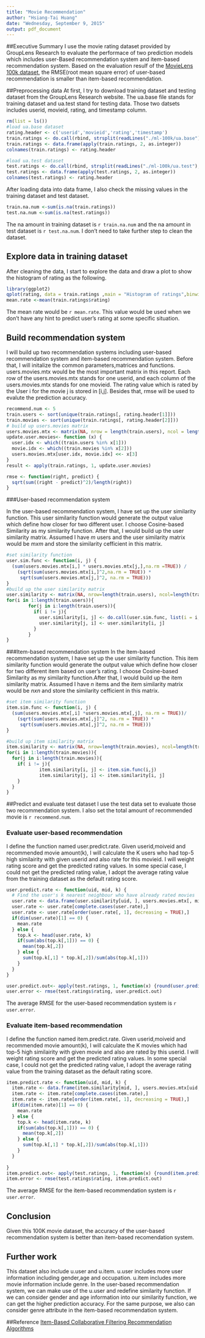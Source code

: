 ```yaml
---
title: "Movie Recommendation"
author: "Hsiang-Tai Huang"
date: "Wednesday, September 9, 2015"
output: pdf_document
---
```


##Executive Summary
I use the movie rating dataset provided by GroupLens Research to evaluate the performace of two prediction models which includes user-Based recommendation system and item-based recommendation system. Based on the evaluation resulf of the [MovieLens 100k dataset](http://files.grouplens.org/datasets/movielens/ml-100k.zip), the RMSE(root mean square error) of user-based recommendation is smaller than  item-based recommendation.

##Preprocessing data 
At first, I try to download training dataset and testing dataset from the GroupLens Research website. The ua.base file stands for training dataset and ua.test stand for testing data. Those two datsets includes userid, movieid, rating, and timestamp column.

```r
rm(list = ls())
#load ua.base dataset
rating.header <- c('userid','movieid','rating','timestamp')
train.ratings <- do.call(rbind, strsplit(readLines("./ml-100k/ua.base"), '\t', fixed=T))
train.ratings <- data.frame(apply(train.ratings, 2, as.integer))
colnames(train.ratings) <- rating.header

#load ua.test dataset
test.ratings <- do.call(rbind, strsplit(readLines("./ml-100k/ua.test"), '\t', fixed=T))
test.ratings <- data.frame(apply(test.ratings, 2, as.integer))
colnames(test.ratings) <- rating.header

```

After loading data into data frame, I also check the missing values in the training dataset and test dataset.
```r
train.na.num <-sum(is.na(train.ratings))
test.na.num <-sum(is.na(test.ratings))
```
The na amount in training dataset is `r train.na.num` and the na amount in test dataset is `r test.na.num`. I don't need to take further step to clean the dataset. 


## Explore data in training dataset
After cleaning the data, I start to explore the data and draw a plot to show the histogram of rating as the following.

```r
library(ggplot2)
qplot(rating, data = train.ratings ,main = "Histogram of ratings",binwidth= 0.5, xlab = "Rating")
mean.rate <-mean(train.ratings$rating)
```

The mean rate would be `r mean.rate`. This value would be used when we don't have any hint to predict user's rating at some specific situation.

## Build recommendation system
I will build up two recommendation systems including user-based recommendation system and item-based recommendation system.
Before that, I will initalize the common parameters,matrices and functions. users.movies.mtx would be the most important matrix in this report. Each row of the users.movies.mtx stands for one userid, and each column of the users.movies.mtx stands for one movieid. The rating value which is rated by the User i for the movie j is stored in [i,j]. Besides that, rmse will be used to evalute the prediction accuracy. 

```r
recommend.num <- 5
train.users <- sort(unique(train.ratings[, rating.header[1]]))
train.movies <- sort(unique(train.ratings[, rating.header[2]]))
# build up users.movies matrix
users.movies.mtx <- matrix(NA, nrow = length(train.users), ncol = length(train.movies))
update.user.movies<- function (x) {
  user.idx <- which((train.users %in% x[1]))
  movie.idx <- which((train.movies %in% x[2]))
  users.movies.mtx[user.idx, movie.idx] <<- x[3]
}
result <- apply(train.ratings, 1, update.user.movies)

rmse <- function(right, predict) {
  sqrt(sum((right - predict)^2)/length(right))
}

```

###User-based recommendation system

In the user-based recommendation system, I have set up the user similarity function. This user similarity function would generate the output value which define how closer for two different user. I choose Cosine-based Similarity as my similarity function. After that, I would build up the user similarity matrix. Assumed I have $m$ users and the user similarity matrix would be $mxm$ and store the similarity cefficient in this matrix.

``` r

#set similarity function
user.sim.func <- function(i, j) {
  (sum(users.movies.mtx[i,] * users.movies.mtx[j,],na.rm =TRUE)) / 
    (sqrt(sum(users.movies.mtx[i,]^2,na.rm = TRUE)) * 
     sqrt(sum(users.movies.mtx[j,]^2, na.rm = TRUE)))
}
#build up the user similarity matrix
user.similarity <- matrix(NA, nrow=length(train.users), ncol=length(train.users))
for(i in 1:length(train.users)){
        for(j in i:length(train.users)){
          if( i != j){
            user.similarity[i, j] <- do.call(user.sim.func, list(i = i, j = j))
            user.similarity[j, i] <- user.similarity[i, j]
          }
        }
}

```

###Item-based recommendation system
In the item-based recommendation system, I have set up the user similarity function. This item similarity function would generate the output value which define how closer for two different item based on user's rating. I choose Cosine-based Similarity as my similarity function.After that, I would build up the item similarity matrix. Assumed I have $n$ items and the item similarity matrix would be $nxn$ and store the similarity cefficient in this matrix.

```r
#set item similarity function
item.sim.func <- function(i, j) {
  (sum(users.movies.mtx[,i] *users.movies.mtx[,j], na.rm = TRUE))/
    (sqrt(sum(users.movies.mtx[,j]^2, na.rm = TRUE)) * 
     sqrt(sum(users.movies.mtx[,j]^2, na.rm = TRUE)))
}

#build up item similarity matrix
item.similarity <- matrix(NA, nrow=length(train.movies), ncol=length(train.movies))
for(i in 1:length(train.movies)){
  for(j in i:length(train.movies)){
    if( i != j){
            item.similarity[i, j] <- item.sim.func(i,j)
            item.similarity[j, i] <- item.similarity[i, j]
    } 
  }
}  
```

##Predict and evaluate test dataset
I use the test data set to evaluate those two recommendation system. I also set the total amount of recommended movie
is  `r recommend.num`.

### Evaluate user-based recommendation
I define the function named user.predict.rate. Given userid,moiveid and recommended movie amount(k), I will calculate the K users who had top-5 high similairity with given userid and also rate for this movieid. I will weight rating score and get the predicted rating values. In some special case, I could not get the predicted rating value, I adopt the average rating value from the training dataset as the default rating score.  

```r
user.predict.rate <- function(uid, mid, k) {
  # Find the user's k nearest neighbour who have already rated movies
  user.rate <- data.frame(user.similarity[uid, ], users.movies.mtx[, mid])
  user.rate <- user.rate[complete.cases(user.rate),]
  user.rate <- user.rate[order(user.rate[, 1], decreasing = TRUE),]
  if(dim(user.rate)[1] == 0) {
    mean.rate  
  } else {
    top.k <- head(user.rate, k)
    if(sum(abs(top.k[,1])) == 0) {
      mean(top.k[,2])
    } else {
      sum(top.k[,1] * top.k[,2])/sum(abs(top.k[,1]))
    }
  }
}

user.predict.out<- apply(test.ratings, 1, function(x) {round(user.predict.rate(x[1],x[2],recommend.num), 5)})
user.error <- rmse(test.ratings$rating, user.predict.out)
```

The average RMSE for the user-based recommendation system is `r user.error`.

### Evaluate item-based recommendation
I define the function named item.predict.rate. Given userid,moiveid and recommended movie amount(k), I will calculate the K movies which had top-5 high similairity with given movie and also are rated by this userid. I will weight rating score and get the predicted rating values. In some special case, I could not get the predicted rating value, I adopt the average rating value from the training dataset as the default rating score.  

```r
item.predict.rate <- function(uid, mid, k) {
  item.rate <- data.frame(item.similarity[mid, ], users.movies.mtx[uid, ])
  item.rate <- item.rate[complete.cases(item.rate),]
  item.rate <- item.rate[order(item.rate[, 1], decreasing = TRUE),]
  if(dim(item.rate)[1] == 0) {
    mean.rate  
  } else {
    top.k <- head(item.rate, k)
    if(sum(abs(top.k[,1])) == 0) {
      mean(top.k[,2])
    } else {
      sum(top.k[,1] * top.k[,2])/sum(abs(top.k[,1]))
    }
  }
  
}  
item.predict.out<- apply(test.ratings, 1, function(x) {round(item.predict.rate(x[1],x[2],recommend.num), 5)})
item.error <- rmse(test.ratings$rating, item.predict.out)

```

The average RMSE for the item-based recommendation system is `r user.error`.

## Conclusion
Given this 100K movie dataset, the accuracy of the user-based recommendation system is better than item-based recomendation system.

## Further work
This dataset also include u.user and u.item. u.user includes more user information including gender,age and occupation. u.item includes more movie information include genre. In the user-based recommendation system, we can make use of the u.user and redefine similarity function. If we can consider gender and age information into our similarity function, we can get the higher prediction accuracy. For the same purpose, we also can consider genre attribute in the item-based recommendation system.

##Reference
[Item-Based Collaborative Filtering Recommendation Algorithms](http://www.ra.ethz.ch/cdstore/www10/papers/pdf/p519.pdf)